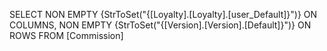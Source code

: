 SELECT NON EMPTY {StrToSet("{[Loyalty].[Loyalty].[user_Default]}")}  ON COLUMNS, NON EMPTY {StrToSet("{[Version].[Version].[Default]}")}  ON ROWS FROM [Commission]